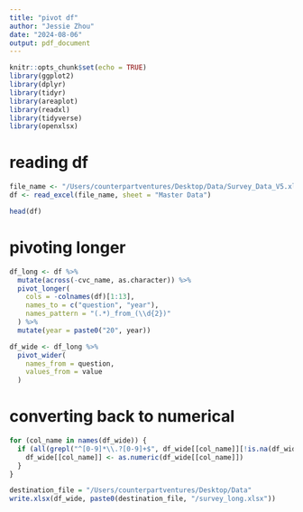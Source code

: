 ```yaml
---
title: "pivot df"
author: "Jessie Zhou"
date: "2024-08-06"
output: pdf_document
---
```


```r
knitr::opts_chunk$set(echo = TRUE)
library(ggplot2)
library(dplyr)
library(tidyr)
library(areaplot)
library(readxl)
library(tidyverse)
library(openxlsx)
```

# reading df
```r
file_name <- "/Users/counterpartventures/Desktop/Data/Survey_Data_V5.xlsx"
df <- read_excel(file_name, sheet = "Master Data")

head(df)
```

# pivoting longer
```r
df_long <- df %>%
  mutate(across(-cvc_name, as.character)) %>%
  pivot_longer(
    cols = -colnames(df)[1:13],
    names_to = c("question", "year"),
    names_pattern = "(.*)_from_(\\d{2})"
  ) %>%
  mutate(year = paste0("20", year))

df_wide <- df_long %>%
  pivot_wider(
    names_from = question,
    values_from = value
  )
```

# converting back to numerical
```r
for (col_name in names(df_wide)) {
  if (all(grepl("^[0-9]*\\.?[0-9]+$", df_wide[[col_name]][!is.na(df_wide[[col_name]])]))) {
    df_wide[[col_name]] <- as.numeric(df_wide[[col_name]])
  }
}
```

```r
destination_file = "/Users/counterpartventures/Desktop/Data"
write.xlsx(df_wide, paste0(destination_file, "/survey_long.xlsx"))
```







